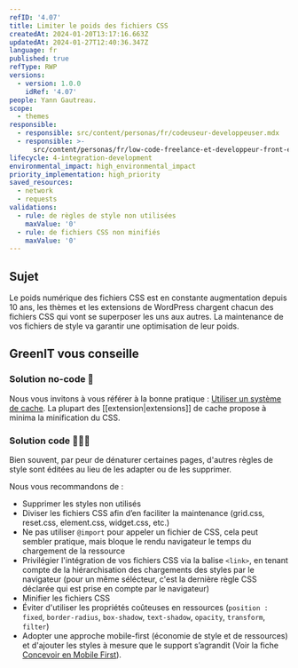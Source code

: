 ```yaml
---
refID: '4.07'
title: Limiter le poids des fichiers CSS
createdAt: 2024-01-20T13:17:16.663Z
updatedAt: 2024-01-27T12:40:36.347Z
language: fr
published: true
refType: RWP
versions:
  - version: 1.0.0
    idRef: '4.07'
people: Yann Gautreau.
scope:
  - themes
responsible:
  - responsible: src/content/personas/fr/codeuseur-developpeuser.mdx
  - responsible: >-
      src/content/personas/fr/low-code-freelance-et-developpeur-front-end-d-agences.mdx
lifecycle: 4-integration-development
environmental_impact: high_environmental_impact
priority_implementation: high_priority
saved_resources:
  - network
  - requests
validations:
  - rule: de règles de style non utilisées
    maxValue: '0'
  - rule: de fichiers CSS non minifiés
    maxValue: '0'
---
```


## Sujet

Le poids numérique des fichiers CSS est en constante augmentation depuis 10 ans, les thèmes et les extensions de WordPress chargent chacun des fichiers CSS qui vont se superposer les uns aux autres. La maintenance de vos fichiers de style va garantir une optimisation de leur poids.

## GreenIT vous conseille

### Solution no-code 🌱

Nous vous invitons à vous référer à la bonne pratique : [Utiliser un système de cache](./WP_7.02-utiliser-un-systeme-de-cache.md). La plupart des \[\[extension|extensions]] de cache propose à minima la minification du CSS.

### Solution code 🌱🌱🌱

Bien souvent, par peur de dénaturer certaines pages, d'autres règles de style sont éditées au lieu de les adapter ou de les supprimer.

Nous vous recommandons de :

- Supprimer les styles non utilisés
- Diviser les fichiers CSS afin d’en faciliter la maintenance (grid.css, reset.css, element.css, widget.css, etc.)
- Ne pas utiliser `@import` pour appeler un fichier de CSS, cela peut sembler pratique, mais bloque le rendu navigateur le temps du chargement de la ressource
- Privilégier l'intégration de vos fichiers CSS via la balise `<link>`, en tenant compte de la hiérarchisation des chargements des styles par le navigateur (pour un même sélécteur, c'est la dernière règle CSS déclarée qui est prise en compte par le navigateur)
- Minifier les fichiers CSS
- Éviter d'utiliser les propriétés coûteuses en ressources (`position : fixed`, `border-radius`, `box-shadow`, `text-shadow`, `opacity`, `transform`, `filter`)
- Adopter une approche mobile-first (économie de style et de ressources) et d'ajouter les styles à mesure que le support s’agrandit (Voir la fiche [Concevoir en Mobile First](./WP_3.07-concevoir-vos-sites-en-mobile-first.md)).
